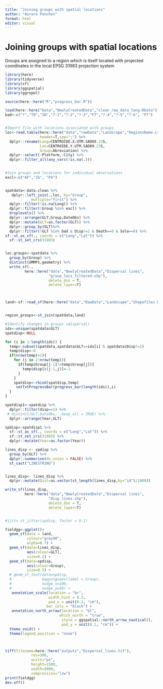 ```yaml
---
title: "Joining groups with spatial locations"
author: "Aurore Ponchon"
format: html
editor: visual
---
```


# Joining groups with spatial locations

Groups are assigned to a region which is itself located with projected coordinates in the local EPSG 31983 projection system

```r
library(here)
library(tidyverse)
library(sf)
library(ggspatial)
library(ggrepel)

source(here::here("R","progress_bar.R"))

load(here::here("Data","NewlyCreatedData","clean_raw_data_long.RData"))
bad<-c("?","T0","IN","?-1","?-2","?-3","FT","?-4","?-5","?-6", "FT")


#Import file with locations associated with groups
loc<-read.table(here::here("data","rawData","Landscape","RegionsName.csv"),
                header=T,sep=";") %>% 
  dplyr::rename(Long=CENTROIDE.X.UTM.SAD69.23S,
                Lat=CENTROIDE.Y.UTM.SAD69.23S,
                Group=Abreviation) %>% 
  dplyr::select(-Platform,-City) %>% 
  dplyr::filter_all(any_vars(!is.na(.)))
  

#Join groups and locations for individual observations
excl<-c("AF","JG", "PA")


spatdata<-data.clean %>% 
   dplyr::left_join(.,loc, by="Group",
            multiple="first") %>% 
  dplyr::filter(!is.na(Long)) %>%
  dplyr::filter(!Group %in% excl) %>% 
  droplevels() %>% 
  dplyr::arrange(GLT,Group,DateObs) %>% 
  dplyr::mutate(GLT=as.factor(GLT)) %>% 
  dplyr::group_by(GLT)%>% 
  dplyr::filter(!GLT %in% bad & Disp!=1 & Death==0 & Solo==0) %>% 
sf::st_as_sf(., coords = c("Long","Lat")) %>% 
  sf::st_set_crs(31983) 


loc.groups<-spatdata %>% 
  group_by(Group) %>% 
  distinct(UMMPs,geometry) %>% 
  write_sf(.,
         here::here("data","NewlyCreatedData","Dispersal lines",
                    "group_locs_filtered.shp"),
                    delete_dsn = T,
                    delete_layer=T)



land<-sf::read_sf(here::here("data","RawData","Landscape","Shapefiles Landscape AMLD", "SIG-EDUC Redescobrindo 2021 - Fragmentos de Vegetação.shp")) 


region_groups<-st_join(spatdata,land)

#Identify changes in groups =dispersal)
ids<-unique(spatdata$GLT)
spatdisp<-NULL

for (i in 1:length(ids)) {
  temp<-subset(spatdata,spatdata$GLT==ids[i] & spatdata$Disp!=2)
  temp$disp<-0
  if(nrow(temp)>1){
    for (j in 2:nrow(temp)){
      if(temp$Group[j-1]!=temp$Group[j]){
        temp$disp[c(j-1,j)]<-1
      }
    }
    spatdisp<-rbind(spatdisp,temp)   
     setTxtProgressBar(progress_bar(length(ids)),i)  
  }
}  

spatdisp1<-spatdisp %>% 
  dplyr::filter(disp==1) %>% 
 # distinct(GLT,DateObs, .keep_all = TRUE) %>% 
  dplyr::arrange(Year,GLT) 

spdisp<-spatdisp1 %>% 
  sf::st_as_sf(., coords = c("Long","Lat")) %>% 
  sf::st_set_crs(31983) %>% 
  dplyr::mutate(Year=as.factor(Year))

lines_disp <- spdisp %>% 
  group_by(GLT) %>%
  dplyr::summarise(do_union = FALSE) %>%
  st_cast("LINESTRING") 


lines_disp<- lines_disp %>% 
  dplyr::mutate(Dist=as.vector(st_length(lines_disp,by="id")/1000))

write_sf(lines_disp,
         here::here("data","NewlyCreatedData","Dispersal lines",
                    "disp_lines.shp"),
                    delete_dsn = T,
                    delete_layer=T)


#jjit<-st_jitter(spdisp, factor = 0.1)

fieldgg<-ggplot()+
  geom_sf(data = land,
          colour="grey90",
          alpha=0.7) +
  geom_sf(data=lines_disp,
          aes(colour=GLT),
          size=0.2) +  
  geom_sf(data=spdisp,
          aes(colour=Group),
          size=0.5) +  
  # geom_sf_text(data=spdisp,
  #              mapping=aes(label = Group),
  #              nudge_x=100,
  #              nudge_y=50) +
   annotation_scale(location = "br",
                    width_hint = 0.3,
                    pad_x = unit(0.3, "cm"),
                   bar_cols = "black") +
   annotation_north_arrow(location = "bl",
                         which_north = "true",
                          style = ggspatial::north_arrow_nautical(),
                          pad_y = unit(0.2, "cm")) +
  theme_void() +
  theme(legend.position = "none")



tiff(filename=here::here("outputs","Dispersal_lines.tif"), 
            res=300,
            units="px",
            height=1500,
            width=3000,
            compression="lzw")
print(fieldgg)
dev.off()
```
